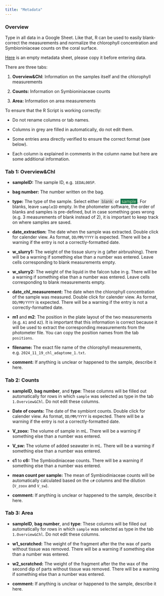 ```yaml
---
title: "Metadata"
---
```


### Overview

Type in all data in a Google Sheet. Like that, R can be used to easily blank-correct the measurements and normalize the chlorophyll concentration and Symbioniniaceae counts on the coral surface.

[Here](https://docs.google.com/spreadsheets/d/1nz7U5UnYC-t58qh9sm-Pqr3poqoG2-mOSgHI7uAr5ko/edit?usp=sharing){target="_blank"} is an empty metadata sheet, please copy it before entering data.

There are three tabs:

1.  **Overview&Chl**: Information on the samples itself and the chlorophyll measurements

2.  **Counts:** Information on Symbioniniaceae counts

3.  **Area:** Information on area measurements

To ensure that the R Script is working correctly:

-   Do not rename columns or tab names.

-   Columns in grey are filled in automatically, do not edit them.

-   Some entries area directly verified to ensure the correct format (see below).

-   Each column is explained in comments in the column name but here are some additional information.

### **Tab 1: Overview&Chl**

-   **sampleID:** The sample ID, e.g. `1EDAL005P`.

-   **bag number:** The number written on the bag.

-   **type:** The type of the sample. Select either [ blank ]{style="background-color: #E6E6E6; color: #3D3D3D"} or [ sample ]{style="background-color: #11734B; color: #D4EDBC"}. For blanks, leave `sampleID` empty. In the photometer software, the order of blanks and samples is pre-defined, but in case something goes wrong (e.g. 3 measurements of blank instead of 2), it is important to keep track on where samples are saved.

-   **date_extraction:** The date when the sample was extracted. Double click for calender view. As format, `DD/MM/YYYY` is expected. There will be a warning if the entry is not a correctly-formatted date.

-   **w_slurry1:** The weight of the tissue slurry in g (after airbrushing). There will be a warning if something else than a number was entered. Leave cells corresponding to blank measurements empty.

-   **w_slurry2:** The weight of the liquid in the falcon tube in g. There will be a warning if something else than a number was entered. Leave cells corresponding to blank measurements empty.

-   **date_chl_measurement:** The date when the chlorophyll concentration of the sample was measured. Double click for calender view. As format, `DD/MM/YYYY` is expected. There will be a warning if the entry is not a correctly-formatted date.

-   **m1** and **m2**: The position in the plate layout of the two measurements (e.g. `A1` and `A2`). It is important that this information is correct because it will be used to extract the corresponding measurements from the photometer file. You can copy the position names from the tab `positions`.

-   **filename:** The exact file name of the chlorophyll measurements, e.g. `2024_11_19_chl_adaptome_1.txt`.

-   **comment:** If anything is unclear or happened to the sample, describe it here.

### **Tab 2: Counts**

-   **sampleID**, **bag number**, and **type**: These columns will be filled out automatically for rows in which `sample` was selected as type in the tab `1.Overview&Chl`. Do not edit these columns.

-   **Date of counts:** The date of the symbiont counts. Double click for calender view. As format, `DD/MM/YYYY` is expected. There will be a warning if the entry is not a correctly-formatted date.

-   **V_zoox:** The volume of sample in mL. There will be a warning if something else than a number was entered.

-   **V_sw:** The volume of added seawater in mL. There will be a warning if something else than a number was entered.

-   **c1** to **c6:** The Symbiodiniaceae counts. There will be a warning if something else than a number was entered.

-   **mean count per sample:** The mean of Symbiodiniaceae counts will be automatically calculated based on the `c#` columns and the dilution (`V_zoox` and `V_sw`).

-   **comment:** If anything is unclear or happened to the sample, describe it here.

### **Tab 3: Area**

-   **sampleID**, **bag number**, and **type**: These columns will be filled out automatically for rows in which `sample` was selected as type in the tab `1.Overview&Chl`. Do not edit these columns.

-   **w1_scratched:** The weight of the fragment after the the wax of parts without tissue was removed. There will be a warning if something else than a number was entered.

-   **w2_scratched:** The weight of the fragment after the the wax of the second dip of parts without tissue was removed. There will be a warning if something else than a number was entered.

-   **comment:** If anything is unclear or happened to the sample, describe it here.
